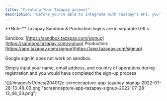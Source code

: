 ```yaml
---
title: "Creating Your Tazapay account"
description: "Before you're able to integrate with Tazapay's API, you'll need to first register an account on Tazapay."
---
```




<Info>
  **Note:** Tazapay Sandbox & Production logins are in separate URLs.

  Sandbox: [https://sandbox.tazapay.com/signup](https://sandbox.tazapay.com/signup) Production: [https://app.tazapay.com/signup](https://app.tazapay.com/signup)

  Google sign in does not work on sandbox.
</Info>

Simply input your name, email address, and country of operations during registration and you would have completed the sign-up process

<Frame>
![](/images/v1/docs/2040f2c-screencapture-app-tazapay-signup-2022-07-28-13_48_03.png "screencapture-app-tazapay-signup-2022-07-28-13_48_03.png")
</Frame>
